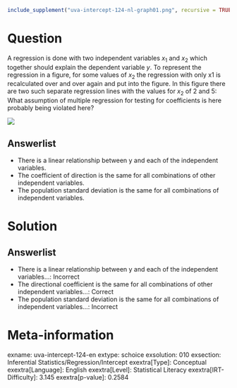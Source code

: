 ```r
include_supplement("uva-intercept-124-nl-graph01.png", recursive = TRUE)
```

Question
========

A regression is done with two independent variables *x*~1~ and *x*~2~ which together should explain the dependent variable *y*. To represent the regression in a figure, for some values of *x*~2~ the regression with only x1 is recalculated over and over again and put into the figure. In this figure there are two such separate regression lines with the values for *x*~2~ of 2 and 5: What assumption of multiple regression for testing for coefficients is here probably being violated here?

![](uva-intercept-124-nl-graph01.png)

Answerlist
----------

* There is a linear relationship between y and each of the independent variables.
* The coefficient of direction is the same for all combinations of other independent variables.
* The population standard deviation is the same for all combinations of independent variables.

Solution
========

Answerlist
----------

* There is a linear relationship between y and each of the independent variables...: Incorrect
* The directional coefficient is the same for all combinations of other independent variables...: Correct
* The population standard deviation is the same for all combinations of independent variables...: Incorrect

Meta-information
================
exname: uva-intercept-124-en
extype: schoice
exsolution: 010
exsection: Inferential Statistics/Regression/Intercept
exextra[Type]: Conceptual
exextra[Language]: English
exextra[Level]: Statistical Literacy
exextra[IRT-Difficulty]: 3.145
exextra[p-value]: 0.2584
